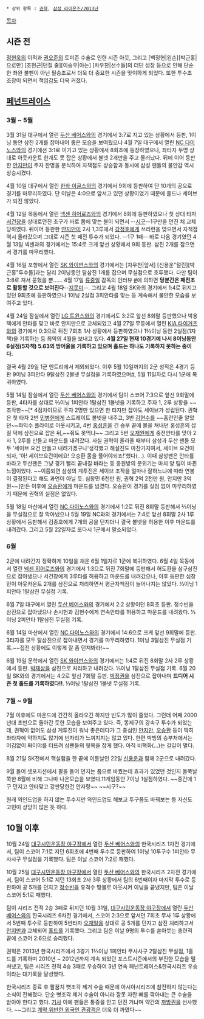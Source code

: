  * 상위 항목 : [[권혁]], [[삼성 라이온즈/2013년]]

[[목차]]
== 시즌 전 ==
[[정현욱]]의 이적과 [[권오준]]의 토미존 수술로 인한 시즌 아웃, 그리고 [백정현|왼손][박근홍|으로만] [조현근|던질 줄][이승우|아는] [차우찬|선수들]의 더딘 성장 등으로 인해 단순한 좌완 불펜이 아닌 필승조로서 더욱 더 중요한 시즌을 맞이하게 되었다. 또한 투수조 조장이 되면서 책임감도 더욱 커졌다.

== [[페넌트레이스]] ==
=== 3월 ~ 5월 ===
3월 31일 대구에서 열린 [[두산 베어스]]와의 경기에서 3:7로 지고 있는 상황에서 등판, 1이닝 동안 삼진 2개를 잡아내어 좋은 모습을 보여줬으나 4월 7일 대구에서 열린 [[NC 다이노스]]와의 경기에선 3:1로 이기고 있는 상황에서 8회초에 등장하였으나, 좌타자 두명 상대로 아웃카운트 한개도 못 잡은 상황에서 볼넷 2개만을 주고 물러났다. 뒤에 이어 등판한 [[안지만]]이 주자 한명을 분식하여 자책점도 상승함과 동시에 삼성 팬들의 불안감 역시 상승시켰다. 

4월 10일 대구에서 열린 [[한화 이글스]]와의 경기에서 9회에 등판하여 단 10개의 공으로 경기를 마무리하였다. 단 이날은 4:0으로 앞서고 있던 상황이었기 때문에 홀드나 세이브가 되진 않았다.

4월 12일 목동에서 열린 [[넥센 히어로즈]]와의 경기에서 8회에 등판하였으나 첫 상대 타자 [[서건창]]을 상대로던진 초구가 바로 몸에 맞는 볼이 되면서 --[[시구]]--1구만을 던진 채 교체당하였다. 뒤이어 등판한 [[안지만]]이 2사 1,3루에서 [[강정호]]에게 쓰리런을 맞으면서 자책점 역시 올라갔으며 그대로 시즌 첫 패전 투수가 되었다. --1구 1패-- 바로 다음 경기였던 4월 13일 넥센과의 경기에서는 15:4로 크게 앞선 상황에서 9회 등판. 삼진 2개를 잡으면서 경기를 마무리했다. 

4월 16일 포항에서 열린 [[SK 와이번스]]와의 경기에서는 [차우찬|앞서] [신용운"털린][박근홍"투수들]과는 달리 2이닝동안 탈삼진 1개를 잡으며 무실점으로 호투했다. 다만 팀이 3:8로 져서 묻혔을 뿐...... 4월 17일 [[류중일]] 감독의 인터뷰 [http://sports.news.naver.com/sports/index.nhn?category=baseball&ctg=news&mod=read&office_id=144&article_id=0000200754 #]에 의하면 '''당분간은 패전조로 활동할 것으로 보여진다'''--[[지못미]]--. 그리고 4월 18일 SK와의 경기에서 1:4로 뒤지고 있던 9회초에 등판하였으나 1이닝 2실점 3피안타를 맞는 등 계속해서 불안한 모습을 보여주고 있다. 

4월 24일 잠실에서 열린 [[LG 트윈스]]와의 경기에서도 3:2로 앞선 8회말 등판했으나 박용택에게 안타를 맞고 바로 안지만으로 교체되었고 4월 27일 무등에서 열린 [[KIA 타이거즈]]와의 경기에서 0:3으로 뒤진 7회초 1사 상황에서 등판하였으나 1⅔이닝 동안 2실점(1자책)을 기록하는 등 최악의 4월을 보내고 있다. '''4월 27일 현재 10경기에 나서 8이닝동안 6실점(5자책) 5.63의 방어율을 기록하고 있으며 홀드는 하나도 기록하지 못하는 중이다.''' 

결국 4월 29일 1군 엔트리에서 제외되었다. 이후 5월 10일까지의 2군 성적은 4경기 등판 9이닝 3피안타 9탈삼진 2볼넷 무실점을 기록하였으며[http://sports.news.naver.com/sports/index.nhn?category=kbo&ctg=news&mod=read&office_id=109&article_id=0002530662&date=20130510&page=39 #], 5월 11일자로 다시 1군에 복귀하였다.

5월 14일 잠실에서 열린 [[두산 베어스]]와의 경기에서 팀이 스코어 7:3으로 앞선 9회말에 등판, 4타자를 상대로 ⅔이닝 1피안타 1탈삼진 1볼넷을 기록하고 주자 1, 2루 상황을 ~~조작한~~[* 4점차이므로 주자 2명만 있으면 한 타자만 잡아도 세이브가 성립된다. 권혁은 첫 타자 2번 [[민병헌]]에게 스트레이트 볼넷을 내주고, 3번 [[김현수]]를 ~~홈런인줄 알았던~~좌익수 플라이로 아웃시키고, 4번 [[홍성흔]]을 긴 승부 끝에 볼을 쳐내던 홍성흔의 삽질 덕에 삼진으로 잡은 뒤,~~줘도 못먹냐~~ 그리고 5번 [[오재원]]에게 중전안타를 맞아 2사 1, 2루를 만들고 마운드를 내려갔다. 사실 권혁이 올라올 때부터 삼성과 두산 팬들 모두 '세이브 요건 만들고 내려가겠구나'생각했고 해설진도 마찬가지여서, 세이브 요건이 되자, '아! 세이브요건이에요! 오승환 몸을 풀어야되죠!'했다(…). 이때 삼성팬은 안타를 바라고 두산팬은 그냥 경기 빨리 끝내길 바라는 등 응원방의 분위기는 마치 양 팀이 바뀐 느낌이었다.  ~~이쯤되면 삼성의 계투진은 세이브 조작을 얼마나 잘하느냐에 따라 연봉이 결정된다고 해도 과언이 아닐 듯. 심창민 6천만 원, 권혁 2억 2천만 원, 안지만 3억 원~~]만든 이후에 [[오승환]]에게 마운드를 넘겼다. 오승환이 경기를 실점 없이 마무리하였기 때문에 권혁의 실점은 없었다. 

5월 18일 마산에서 열린 [[NC 다이노스]]와의 경기에서 1:2로 뒤진 8회말 등판해서 ⅔이닝을 무실점으로 잘 막아냈으나 5월 19일 NC와의 경기에서는 7:4로 앞선 8회말 2사 1루 상황에서 등판해서 김종호에게 7개의 공을 던지더니 결국 볼넷을 허용한 이후 마운드를 내려갔다. 그리고 5월 22일자로 또다시 1군에서 말소되었다.

=== 6월 ===
2군에 내려간지 정확하게 10일을 채운 6월 1일자로 1군에 복귀하였다. 6월 4일 목동에서 열린 [[넥센 히어로즈]]와의 경기에서 1:3으로 뒤진 7회말에 등판해서 허도환을 삼구삼진으로 잡아냈으나 서건창에게 3루타를 허용하고 마운드를 내려갔으나, 이후 등판한 심창민이 아웃카운트 2개를 삼진으로 처리하면서 평균자책점이 늘어나지는 않았다. ⅓이닝 1피안타 1탈삼진 무실점 기록.

6월 7일 대구에서 열린 [[두산 베어스]]와의 경기에서 2:2 상황이던 8회초 등판. 정수빈을 삼진으로 잡아냈으나 손시헌과 김현수에게 연속안타를 허용하고 마운드를 내려왔다. ⅓이닝 2피안타 1탈삼진 무실점 기록.

6월 14일 마산에서 열린 [[NC 다이노스]]와의 경기에서 14:6으로 크게 앞선 9회말에 등판. 3타자를 모두 탈삼진으로 잡아내면서 경기를 마무리하였다. 1이닝 3탈삼진 무실점 기록.~~접전 상황에도 이렇게 잘 좀 던져봐라!~~

6월 19일 문학에서 열린 [[SK 와이번스]]와의 경기에서는 1:4로 뒤진 8회말 2사 2루 상황에서 등판. [[박재상]]을 삼진으로 처리하고 내려갔다. ⅓이닝 1탈삼진 무실점 기록. 6월 20일 SK와의 경기에서는 4:2로 앞선 7회말 등판. [[박정권]]을 삼진으로 잡아내며 '''드디어 시즌 첫 홀드를 기록하였다!!'''. ⅓이닝 1탈삼진 1볼넷 무실점 기록.

=== 7월 ~ 9월 ===
7월 이후에도 마운드에 간간히 올라오긴 하지만 빈도가 많이 줄었다. 그런데 어째 2000년대 초반으로 돌아간 듯한 모습을 보여주고 있다. 즉, 똥제구의 강속구 투수가 되었는데, 권혁이 없어도 삼성 계투진이 워낙 좋은데다가 그 중심인 [[안지만]], [[오승환]] 등이 딱히 좌타자에 약하지도 않기에 빈자리가 느껴지지는 않고 있다. 한편 박빙의 승부처에서는 어김없이 퐈이야를 터뜨려 삼팬들의 뒷목을 잡게 했다. 아직 비핵화(...)는 갈길이 멀다.

8월 21일 SK전에서 핵실험을 한 끝에 이튿날인 22일 [[신용운]]과 함께 2군으로 내려갔다.

9월 들어 셋포지션에서 팔을 들어 던지는 폼으로 바꿨는데 효과가 있었던 것인지 들쭉날쭉한 8월에 비해 그나마 나은모습을 보였다.11게임동안 7이닝 1실점하였다. ~~중간에 1구 던지고 안타맞고 강판당한건 안자랑~~ ~~시구?~~

원래 와인드업을 하지 않는 투수지만 와인드업도 해보고 투구폼도 바꿔보는 등 자신도 고민이 상당히 많은 듯 하다.

== 10월 이후 ==
10월 24일 [[대구시민운동장 야구장]]에서 열린 [[두산 베어스]]와의 한국시리즈 1차전 경기에서, 팀이 스코어 7:1로 지던 6회초에 4번째 투수로 등판하여 1이닝 10투구수 1피안타 무사사구 무실점을 기록했다. 팀은 이날 스코어 7:2로 패했다.

10월 25일 [[대구시민운동장 야구장]]에서 열린 [[두산 베어스]]와의 한국시리즈 2차전 경기에서, 팀이 스코어 5:1로 지던 13회초 2사 3루 상황에서 팀의 6번째이자 마지막 투수로 등판하여 공 5개를 던지고 [[정수빈#s-1|정수빈]]을 유격수 땅볼로 아웃시켜 이닝을 끝냈지만, 팀은 이날 스코어 5:1로 패했다.

팀이 시리즈 전적 2승 3패로 뒤지던 10월 31일, [[대구시민운동장 야구장]]에서 열린 [[두산 베어스]]와의 한국시리즈 6차전 경기에서, 스코어 2:3으로 앞서던 7회초 무사 1루 상황에서 5번째 투수로 등판하여 5번타자 [[오재일]]을 상대로 공 5개를 던지고 삼진 처리하고서 [[안지만]]과 교체되어 [[홀드#s-1|홀드]]를 기록했다. 그리고 팀은 이날 9명의 투수를 쏟아붓는 총련적 끝에 스코어 2:6으로 승리했다.

권혁은 2013년 한국시리즈에서 3경기 1⅔이닝 1피안타 무사사구 2탈삼진 무실점, 1홀드를 기록하며 2010년 ~ 2012년까지 계속 되었던 포스트시즌에서의 부진한 모습을 떨쳐냈고, 팀은 시리즈 전적 4승 3패로 우승하여 3년 연속 페넌트레이스&한국시리즈 우승이라는 대기록을 달성했다.

한국시리즈 종료 후 팔꿈치 뼛조각 제거 수술 때문에 아시아시리즈에 참전하지 않는다는 소식이 전해졌다. 단순 뼛조각 제거 수술이 아니라 잘못 자란 뼈를 깎아내는 큰 수술을 받아야 한다고 했다. [http://sports.donga.com/3/all/20131104/58679371/3 기사] 이에 팬들은 통증을 안고 던진 거냐며 약간의 [[까방권]]을 선사했다. ~~그리고 [[에스마일린 카리대|계약 위반한 외국인 관광객]]은 더욱 더 까였다~~
